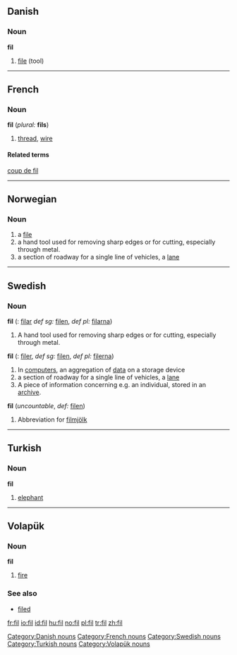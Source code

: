 ==Danish==

===Noun===
'''fil'''

# [[file]] (tool)

[[Category:Danish nouns]]


----

==French==
===Noun===
'''fil''' {{m}} (''plural:'' '''fils''')
# [[thread]], [[wire]]
====Related terms====
[[coup de fil]]


----

==Norwegian==
===Noun===
{{no-noun-c|fil}}
#a [[file]]
#a hand tool used for removing sharp edges or for cutting, especially through metal.
#a section of roadway for a single line of vehicles, a [[lane]]


----

==Swedish==
===Noun===
'''fil''' ({{p}}: [[filar]] ''def sg:'' [[filen]], ''def pl:'' [[filarna]])
# A hand tool used for removing sharp edges or for cutting, especially through metal.

'''fil''' ({{p}}: [[filer]], ''def sg:'' [[filen]], ''def pl:'' [[filerna]])
# In [[computers]], an aggregation of [[data]] on a storage device
# a section of roadway for a single line of vehicles, a [[lane]]
# A piece of information concerning e.g. an individual, stored in an [[archive]].

'''fil''' (''uncountable'', ''def:'' [[filen]])
# Abbreviation for [[filmjölk]]


----

==Turkish==
===Noun===
'''fil'''
# [[elephant]]


----

==Volapük==
===Noun===
'''fil'''
# [[fire]]
===See also===
*[[filed]]

[[Category:French nouns]]
[[Category:Swedish nouns]]
[[Category:Turkish nouns]]
[[Category:Volapük nouns]]

[[fr:fil]]
[[io:fil]]
[[id:fil]]
[[hu:fil]]
[[no:fil]]
[[pl:fil]]
[[tr:fil]]
[[zh:fil]]